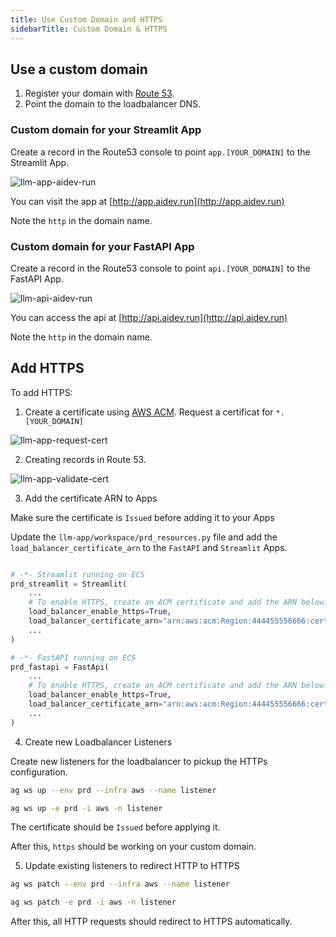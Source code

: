 ```yaml
---
title: Use Custom Domain and HTTPS
sidebarTitle: Custom Domain & HTTPS
---
```


## Use a custom domain

1. Register your domain with [Route 53](https://us-east-1.console.aws.amazon.com/route53/).
2. Point the domain to the loadbalancer DNS.

### Custom domain for your Streamlit App

Create a record in the Route53 console to point `app.[YOUR_DOMAIN]` to the Streamlit App.

<img src="/images/llm-app-aidev-run.png" alt="llm-app-aidev-run" />

You can visit the app at [http://app.aidev.run](http://app.aidev.run)

<Note>Note the `http` in the domain name.</Note>

### Custom domain for your FastAPI App

Create a record in the Route53 console to point `api.[YOUR_DOMAIN]` to the FastAPI App.

<img src="/images/llm-api-aidev-run.png" alt="llm-api-aidev-run" />

You can access the api at [http://api.aidev.run](http://api.aidev.run)

<Note>Note the `http` in the domain name.</Note>

## Add HTTPS

To add HTTPS:

1. Create a certificate using [AWS ACM](https://us-east-1.console.aws.amazon.com/acm). Request a certificat for `*.[YOUR_DOMAIN]`

<img src="/images/llm-app-request-cert.png" alt="llm-app-request-cert" />

2. Creating records in Route 53.

<img src="/images/llm-app-validate-cert.png" alt="llm-app-validate-cert" />

3. Add the certificate ARN to Apps

<Note>Make sure the certificate is `Issued` before adding it to your Apps</Note>

Update the `llm-app/workspace/prd_resources.py` file and add the `load_balancer_certificate_arn` to the `FastAPI` and `Streamlit` Apps.

```python workspace/prd_resources.py

# -*- Streamlit running on ECS
prd_streamlit = Streamlit(
    ...
    # To enable HTTPS, create an ACM certificate and add the ARN below:
    load_balancer_enable_https=True,
    load_balancer_certificate_arn="arn:aws:acm:Region:444455556666:certificate/certificate_ID",
    ...
)

# -*- FastAPI running on ECS
prd_fastapi = FastApi(
    ...
    # To enable HTTPS, create an ACM certificate and add the ARN below:
    load_balancer_enable_https=True,
    load_balancer_certificate_arn="arn:aws:acm:Region:444455556666:certificate/certificate_ID",
    ...
)
```

4. Create new Loadbalancer Listeners

Create new listeners for the loadbalancer to pickup the HTTPs configuration.

<CodeGroup>

```bash terminal
ag ws up --env prd --infra aws --name listener
```

```bash shorthand
ag ws up -e prd -i aws -n listener
```

</CodeGroup>

<Note>The certificate should be `Issued` before applying it.</Note>

After this, `https` should be working on your custom domain.

5. Update existing listeners to redirect HTTP to HTTPS

<CodeGroup>

```bash terminal
ag ws patch --env prd --infra aws --name listener
```

```bash shorthand
ag ws patch -e prd -i aws -n listener
```

</CodeGroup>

After this, all HTTP requests should redirect to HTTPS automatically.
